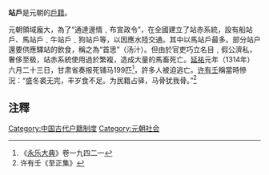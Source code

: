 '''站戶'''是元朝的[[戶籍|戶籍]]。

元朝領域龐大，為了“通達邊情﹐布宣政令”，在全國建立了站赤系統，設有船站戶、馬站戶﹑牛站戶﹑狗站戶等，以因應水陸交通。其中以馬站戶最多。部分站户還要供應驛站的飲食，稱之為“首思”（汤汁）。但由於官吏巧立名目﹐假公濟私，奢侈至极，站赤系統使用過於繁複，造成大量的馬畜死亡。[[延祐|延祐]]元年（1314年）六月二十三日，甘肃省奏报死铺马199匹<ref>《[[永乐大典|永乐大典]]》卷一九四二一</ref>，許多人被迫逃亡。[[许有壬|许有壬]]稱當時慘況：“盛冬裘无完，丰岁食不足。为民籍占驿，马骨犹我骨。”<ref>许有壬《至正集》</ref>

==注釋==
{{reflist}}

[[Category:中国古代户籍制度|Category:中国古代户籍制度]]
[[Category:元朝社会|Category:元朝社会]]